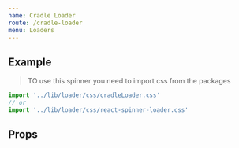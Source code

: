 ```yaml
---
name: Cradle Loader
route: /cradle-loader
menu: Loaders
---
```



## Example

<Playground>
  <CradleLoader ariaLabel="loading-indicator" />
</Playground>

> TO use this spinner you need to import css from the packages
```js
import '../lib/loader/css/cradleLoader.css'
// or
import '../lib/loader/css/react-spinner-loader.css'
```

## Props

<Props of={CradleLoader} />
